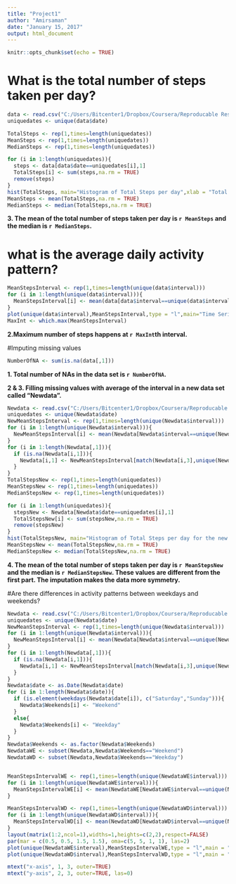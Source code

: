 ---
title: "Project1"
author: "Amirsaman"
date: "January 15, 2017"
output: html_document
---

```{r setup, include=FALSE}
knitr::opts_chunk$set(echo = TRUE)
```

# What is the total number of steps taken per day?

```{r echo=TRUE, results='asis'}
data <- read.csv("C:/Users/Bitcenter1/Dropbox/Coursera/Reproducable Research/Project1/activity.csv")
uniquedates <- unique(data$date)

TotalSteps <- rep(1,times=length(uniquedates))
MeanSteps <- rep(1,times=length(uniquedates))
MedianSteps <- rep(1,times=length(uniquedates))

for (i in 1:length(uniquedates)){
  steps <- data[data$date==uniquedates[i],1]
  TotalSteps[i] <- sum(steps,na.rm = TRUE)
  remove(steps)
}
hist(TotalSteps, main="Histogram of Total Steps per day",xlab = "Total Steps")
MeanSteps <- mean(TotalSteps,na.rm = TRUE)
MedianSteps <- median(TotalSteps,na.rm = TRUE)
```
**3. The mean of the total number of steps taken per day is `r MeanSteps` and the median is `r MedianSteps`.**

# what is the average daily activity pattern?
```{r echo=TRUE, results='asis'}
MeanStepsInterval <- rep(1,times=length(unique(data$interval)))
for (i in 1:length(unique(data$interval))){
  MeanStepsInterval[i] <- mean(data[data$interval==unique(data$interval)[i],1],na.rm = TRUE)
}
plot(unique(data$interval),MeanStepsInterval,type = "l",main="Time Series of average number of steps across days in time intervals",xlab = "Time Interval",ylab = "Average Number of Steps Across days")
MaxInt <- which.max(MeanStepsInterval)
```
**2.Maximum number of steps happens at `r MaxInt`th interval.**

#Imputing missing values
```{r echo=TRUE}
NumberOfNA <- sum(is.na(data[,1]))
```
**1. Total number of NAs in the data set is `r NumberOfNA`.**

**2 & 3. Filling missing values with average of the interval in a new data set called "Newdata".**
```{r echo=TRUE, results='asis'}
Newdata <- read.csv("C:/Users/Bitcenter1/Dropbox/Coursera/Reproducable Research/Project1/activity.csv")
uniquedates <- unique(Newdata$date)
NewMeanStepsInterval <- rep(1,times=length(unique(Newdata$interval)))
for (i in 1:length(unique(Newdata$interval))){
  NewMeanStepsInterval[i] <- mean(Newdata[Newdata$interval==unique(Newdata$interval)[i],1],na.rm = TRUE)
}
for (i in 1:length(Newdata[,1])){
  if (is.na(Newdata[i,1])){
    Newdata[i,1] <- NewMeanStepsInterval[match(Newdata[i,3],unique(Newdata$interval))]
  }
}
TotalStepsNew <- rep(1,times=length(uniquedates))
MeanStepsNew <- rep(1,times=length(uniquedates))
MedianStepsNew <- rep(1,times=length(uniquedates))

for (i in 1:length(uniquedates)){
  stepsNew <- Newdata[Newdata$date==uniquedates[i],1]
  TotalStepsNew[i] <- sum(stepsNew,na.rm = TRUE)
  remove(stepsNew)
}
hist(TotalStepsNew, main="Histogram of Total Steps per day for the new dataset")
MeanStepsNew <- mean(TotalStepsNew,na.rm = TRUE)
MedianStepsNew <- median(TotalStepsNew,na.rm = TRUE)
```
**4. The mean of the total number of steps taken per day is `r MeanStepsNew` and the median is `r MedianStepsNew`. These values are different from the first part. The imputation makes the data more symmetry.**

#Are there differences in activity patterns between weekdays and weekends?
```{r echo=TRUE}
Newdata <- read.csv("C:/Users/Bitcenter1/Dropbox/Coursera/Reproducable Research/Project1/activity.csv")
uniquedates <- unique(Newdata$date)
NewMeanStepsInterval <- rep(1,times=length(unique(Newdata$interval)))
for (i in 1:length(unique(Newdata$interval))){
  NewMeanStepsInterval[i] <- mean(Newdata[Newdata$interval==unique(Newdata$interval)[i],1],na.rm = TRUE)
}
for (i in 1:length(Newdata[,1])){
  if (is.na(Newdata[i,1])){
    Newdata[i,1] <- NewMeanStepsInterval[match(Newdata[i,3],unique(Newdata$interval))]
  }
}
Newdata$date <- as.Date(Newdata$date)
for (i in 1:length(Newdata$date)){
  if (is.element(weekdays(Newdata$date[i]), c("Saturday","Sunday"))){
    Newdata$Weekends[i] <- "Weekend"
  }
  else{
    Newdata$Weekends[i] <- "Weekday"
  }
}
Newdata$Weekends <- as.factor(Newdata$Weekends)
NewdataWE <- subset(Newdata,Newdata$Weekends=="Weekend")
NewdataWD <- subset(Newdata,Newdata$Weekends=="Weekday")


MeanStepsIntervalWE <- rep(1,times=length(unique(NewdataWE$interval)))
for (i in 1:length(unique(NewdataWE$interval))){
  MeanStepsIntervalWE[i] <- mean(NewdataWE[NewdataWE$interval==unique(NewdataWE$interval)[i],1],na.rm = TRUE)
}

MeanStepsIntervalWD <- rep(1,times=length(unique(NewdataWD$interval)))
for (i in 1:length(unique(NewdataWD$interval))){
  MeanStepsIntervalWD[i] <- mean(NewdataWD[NewdataWD$interval==unique(NewdataWD$interval)[i],1],na.rm = TRUE)
}
layout(matrix(1:2,ncol=1),widths=1,heights=c(2,2),respect=FALSE)
par(mar = c(0.5, 0.5, 1.5, 1.5), oma=c(5, 5, 1, 1), las=2)
plot(unique(NewdataWE$interval),MeanStepsIntervalWE,type = "l",main = "Weekends", xaxt='n',col="blue")
plot(unique(NewdataWD$interval),MeanStepsIntervalWD,type = "l",main = "Weekdays",col="blue")

mtext("x-axis", 1, 3, outer=TRUE)
mtext("y-axis", 2, 3, outer=TRUE, las=0)
```



